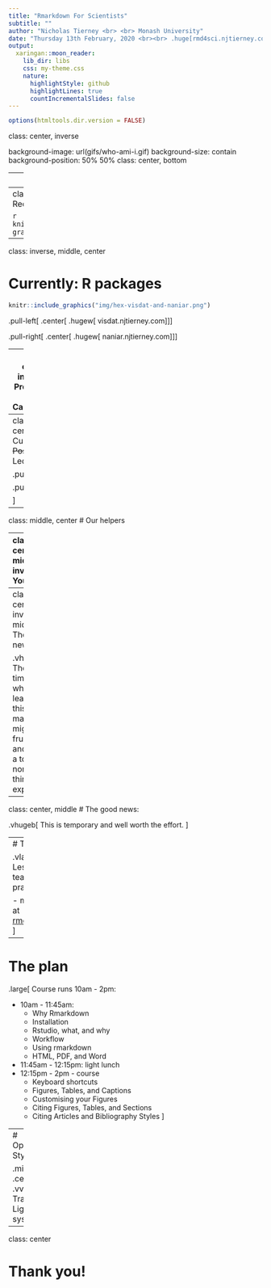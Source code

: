 ```yaml
---
title: "Rmarkdown For Scientists"
subtitle: ""
author: "Nicholas Tierney <br> <br> Monash University"
date: "Thursday 13th February, 2020 <br><br> .huge[rmd4sci.njtierney.com]"
output:
  xaringan::moon_reader:
    lib_dir: libs
    css: my-theme.css
    nature:
      highlightStyle: github
      highlightLines: true
      countIncrementalSlides: false
---
```


```r
options(htmltools.dir.version = FALSE)
```

class: center, inverse


background-image: url(gifs/who-ami-i.gif)
background-size: contain
background-position: 50% 50%
class: center, bottom

---
class: center, inverse

# Previously: Psychology
```r
knitr::include_graphics("img/psych.png")
```

---
class: center, inverse
# (Somewhat) Recently: PhD statistics

```r
knitr::include_graphics("img/about-grad-small.jpg")
```

---
class: inverse, middle, center

# Currently: R packages


```r
knitr::include_graphics("img/hex-visdat-and-naniar.png")
```

.pull-left[
.center[
.hugew[
visdat.njtierney.com
]
]
]

.pull-right[
.center[
.hugew[
naniar.njtierney.com
]
]
]

---
class: center, inverse
# Previously: The Carpentries

```r
knitr::include_graphics("img/carpentries.png")
```

---
class: center
# Currently: ~~Post Doc~~ Lecturer

.pull-left[
```r
knitr::include_graphics("img/numbat-logo.png")
knitr::include_graphics("img/monash-logo.png")
```
]

.pull-right[
```r
knitr::include_graphics("http://dicook.org/img/dicook-2019.png")
knitr::include_graphics("img/rob-j-hyndman.jpg")
```

]


---
class: middle, center
# Our helpers

---
class: center, middle, inverse
# Your Turn

.vhugew[
Introduce yourselves to TWO other people
]

---
class: center, inverse, middle
# The bad news

.vhugew[
There are times when learning this material might be  frustrating, and that is a totally normal thing, and expected
]

---
class: center, middle
# The good news: 

.vhugeb[
This is temporary and well worth the effort. 
]

---
# The plan

.vlargeb[
- Interactive Lesson - mixed teaching and practicals

- materials available at [rmd4sci.njtierney.com](https://rmd4sci.njtierney.com)
]

---

# The plan

.large[
Course runs 10am - 2pm:

- 10am - 11:45am: 
  - Why Rmarkdown 
  - Installation 
  - Rstudio, what, and why
  - Workflow
  - Using rmarkdown
  - HTML, PDF, and Word
- 11:45am - 12:15pm: light lunch
- 12:15pm - 2pm - course
  - Keyboard shortcuts
  - Figures, Tables, and Captions
  - Customising your Figures
  - Citing Figures, Tables, and Sections
  - Citing Articles and Bibliography Styles
]

---
# Operating Style

.middle[
.center[
.vvhugeb[
Traffic Light system
]
]
]

---
class: center

# Thank you!

<!-- .middle[ -->
<!-- .vvhugeb[ -->
<!--  [goo.gl/rmgeuB](https://goo.gl/rmgeuB) -->

<!--  [github.com/njtierney/rmd4sci](https://www.github.com/njtierney/rmd4sci) -->

